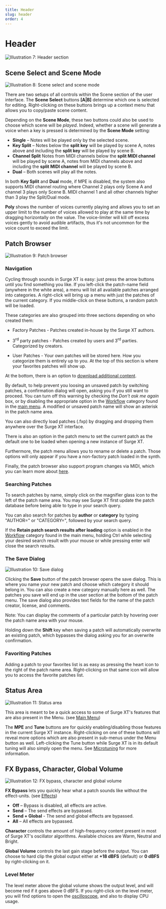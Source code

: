 ```yaml
---
title: Header
slug: header
order: 4
---
```


# Header

![Illustration 7: Header section](/images/manual-xt/Pictures/header.png)

## Scene Select and Scene Mode

![Illustration 8: Scene select and scene mode](/images/manual-xt/Pictures/scene_select.png)

There are two setups of all controls within the Scene section of the user interface.
The **Scene Select** buttons **[A|B]** determine which one is selected for editing.
Right-clicking on these buttons brings up a context menu that allows you to copy/paste scene content.

Depending on the **Scene Mode**, these two buttons could also be used to choose which scene will be _played_.
Indeed, whether a scene will generate a voice when a key is pressed is determined by the **Scene Mode** setting:

-   **Single** – Notes will be played only by the selected scene.
-   **Key Split** – Notes below the **split key** will be played by scene A,
    notes above and including the **split key** will be played by scene
    B.
-   **Channel Split** Notes from MIDI channels below the **split MIDI channel** will be played by scene A,
    notes from MIDI channels above and including the **split MIDI channel** will be played by scene B.
-   **Dual** – Both scenes will play all the notes.

In both **Key Split** and **Dual** mode, if MPE is disabled, the system also supports MIDI channel routing where Channel 2 plays only
Scene A and channel 3 plays only Scene B. MIDI channel 1 and all other channels higher than 3 play the Split/Dual mode.

**Poly** shows the number of voices currently playing and allows you to
set an upper limit to the number of voices allowed to play at the same
time by dragging horizontally on the value. The voice-limiter will kill off excess voices gently to avoid
audible artifacts, thus it's not uncommon for the voice count to exceed
the limit.

## Patch Browser

![Illustration 9: Patch browser](/images/manual-xt/Pictures/patchbrowser.png)

### Navigation

Cycling through sounds in Surge XT is easy: just press the arrow buttons
until you find something you like. If you left-click the patch-name
field (anywhere in the white area), a menu will list all available
patches arranged into categories. A right-click will bring up a menu with just the
patches of the current category. If you middle-click on these buttons, a random patch
will be loaded.

These categories are also grouped into three sections depending on who created them:

-   Factory Patches - Patches created in-house by the Surge XT authors.

-   3<sup>rd</sup> party patches - Patches created by users and 3<sup>rd</sup> parties.
    Categorized by creators.

-   User Patches - Your own patches will be stored here. How you categorize them
    is entirely up to you. At the top of this section is where your favorites patches will show up.

At the bottom, there is an option to
[download additional content](https://github.com/surge-synthesizer/surge-synthesizer.github.io/wiki/Additional-Content).

By default, to help prevent you loosing an unsaved patch by switching patches, a confirmation dialog will open, asking
you if you still want to proceed. You can turn off this warning by checking the _Don't ask me again_ box, or by
disabling the appropriate option in the [Workflow](#workflow) category found in the [main menu](#main-menu).
A modified or unsaved patch name will show an asterisk in the patch name area.

You can also directly load patches (.fxp) by dragging and dropping them anywhere over the Surge XT interface.

There is also an option in the patch menu to set the current patch as the default one to be loaded when
opening a new instance of Surge XT.

Furthermore, the patch menu allows you to rename or delete a patch. Those options will only appear if you have a
non-factory patch loaded in the synth.

Finally, the patch browser also support program changes via MIDI, which you can learn more about [here](#program-change-messages).

### Searching Patches

To search patches by name, simply click on the magnifier glass icon to the left of the patch name area.
You may see Surge XT first update the patch database before being able to type in your search query.

You can also search for patches by **author** or **category** by typing "AUTHOR=" or "CATEGORY=", followed by
your search query.

If the **Retain patch search results after loading** option is enabled in the [Workflow](#workflow) category found in
the main menu, holding Ctrl while selecting your desired search result with your mouse or while pressing enter will
close the search results.

### The Save Dialog

![Illustration 10: Save dialog](/images/manual-xt/Pictures/store_dialog.png)

Clicking the **Save** button of the patch browser opens the save dialog.
This is where you name your new patch and choose which category it
should belong in. You can also create a new category manually here as
well. The patches you save will end up in the user section at the bottom
of the patch menu. The save dialog also provides text fields for the name of the patch creator,
license, and comments.

Note: You can display the comments of a particular patch by hovering over the patch name area with your mouse.

Holding down the **Shift** key when saving a patch will automatically overwrite an existing patch, which
bypasses the dialog asking you for an overwrite confirmation.

### Favoriting Patches

Adding a patch to your favorites list is as easy as pressing the heart icon to the right of the patch name area.
Right-clicking on that same icon will allow you to access the favorite patches list.

## Status Area

![Illustration 11: Status area](/images/manual-xt/Pictures/status.png)

This area is meant to be a quick access to some of Surge XT's features that are also present in the Menu.
(see [Main Menu](#main-menu))

The **MPE** and **Tune** buttons are for quickly enabling/disabling those features in the current Surge XT instance.
Right-clicking on one of these buttons will reveal more options which are also present in sub-menus under the Menu button as well.
Left-clicking the Tune button while Surge XT is in its default tuning will also simply open the menu. See [Microtuning](#microtuning) for more information.

## FX Bypass, Character, Global Volume

![Illustration 12: FX bypass, character and global volume](/images/manual-xt/Pictures/fx_bypass.png)

**FX Bypass** lets you quickly hear what a patch sounds like without the effect-units. (see [Effects](#effects))

-   **Off** – Bypass is disabled, all effects are active.
-   **Send** – The send effects are bypassed.
-   **Send + Global** - The send and global effects are bypassed.
-   **All** – All effects are bypassed.

**Character** controls the amount of high-frequency content present in
most of Surge XT's oscillator algorithms. Available choices are Warm, Neutral
and Bright.

**Global Volume** controls the last gain stage before the output.
You can choose to hard clip the global output either at **+18 dBFS** (default) or **0 dBFS**
by right-clicking on it.

### Level Meter

The level meter above the global volume shows the output level, and will become red if it goes
above 0 dBFS. If you right-click on the level meter, you will find options to open the [oscilloscope](#oscilloscope),
and also to display CPU usage.
